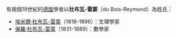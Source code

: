 有兩個19世紀的[[德國|德國]]學者以'''杜布瓦-雷蒙'''（du Bois-Reymond）為姓氏：

* [[埃米爾·杜布瓦-雷蒙|埃米爾·杜布瓦-雷蒙]]（1818-1896）：生理學家
* [[保羅·杜布瓦-雷蒙|保羅·杜布瓦-雷蒙]]（1831-1889）：數學家

{{Disambiguation|Cat=五字姓氏消歧义}}